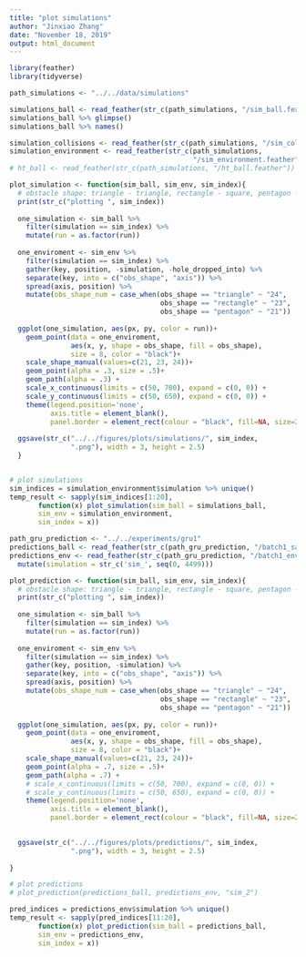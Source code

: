 ```yaml
---
title: "plot simulations"
author: "Jinxiao Zhang"
date: "November 18, 2019"
output: html_document
---
```


```r
library(feather)
library(tidyverse)
```

```r
path_simulations <- "../../data/simulations"
```

```r
simulations_ball <- read_feather(str_c(path_simulations, "/sim_ball.feather"))
simulations_ball %>% glimpse()
simulations_ball %>% names()

simulation_collisions <- read_feather(str_c(path_simulations, "/sim_collisions.feather"))
simulation_environment <- read_feather(str_c(path_simulations,
                                             "/sim_environment.feather"))
# ht_ball <- read_feather(str_c(path_simulations, "/ht_ball.feather"))
```

```r
plot_simulation <- function(sim_ball, sim_env, sim_index){
  # obstacle shape: triangle - triangle, rectangle - square, pentagon - circle
  print(str_c("plotting ", sim_index))
  
  one_simulation <- sim_ball %>% 
    filter(simulation == sim_index) %>% 
    mutate(run = as.factor(run))
  
  one_enviroment <- sim_env %>% 
    filter(simulation == sim_index) %>% 
    gather(key, position, -simulation, -hole_dropped_into) %>% 
    separate(key, into = c("obs_shape", "axis")) %>% 
    spread(axis, position) %>% 
    mutate(obs_shape_num = case_when(obs_shape == "triangle" ~ "24",
                                     obs_shape == "rectangle" ~ "23",
                                     obs_shape == "pentagon" ~ "21"))
  
  ggplot(one_simulation, aes(px, py, color = run))+
    geom_point(data = one_enviroment, 
               aes(x, y, shape = obs_shape, fill = obs_shape),
               size = 8, color = "black")+
    scale_shape_manual(values=c(21, 23, 24))+
    geom_point(alpha = .3, size = .5)+
    geom_path(alpha = .3) +
    scale_x_continuous(limits = c(50, 700), expand = c(0, 0)) +
    scale_y_continuous(limits = c(50, 650), expand = c(0, 0)) +
    theme(legend.position='none',
          axis.title = element_blank(),
          panel.border = element_rect(colour = "black", fill=NA, size=2))
  
  ggsave(str_c("../../figures/plots/simulations/", sim_index,
               ".png"), width = 3, height = 2.5)
  }


# plot simulations
sim_indices = simulation_environment$simulation %>% unique()
temp_result <- sapply(sim_indices[1:20], 
       function(x) plot_simulation(sim_ball = simulations_ball,
       sim_env = simulation_environment,
       sim_index = x))
```

```r
path_gru_prediction <- "../../experiments/gru1"
predictions_ball <- read_feather(str_c(path_gru_prediction, "/batch1_samp.feather"))
predictions_env <- read_feather(str_c(path_gru_prediction, "/batch1_envs.feather")) %>% 
  mutate(simulation = str_c('sim_', seq(0, 4499)))

```

```r
plot_prediction <- function(sim_ball, sim_env, sim_index){
  # obstacle shape: triangle - triangle, rectangle - square, pentagon - circle
  print(str_c("plotting ", sim_index))
  
  one_simulation <- sim_ball %>% 
    filter(simulation == sim_index) %>% 
    mutate(run = as.factor(run))
  
  one_enviroment <- sim_env %>% 
    filter(simulation == sim_index) %>% 
    gather(key, position, -simulation) %>% 
    separate(key, into = c("obs_shape", "axis")) %>% 
    spread(axis, position) %>% 
    mutate(obs_shape_num = case_when(obs_shape == "triangle" ~ "24",
                                     obs_shape == "rectangle" ~ "23",
                                     obs_shape == "pentagon" ~ "21"))
  
  ggplot(one_simulation, aes(px, py, color = run))+
    geom_point(data = one_enviroment, 
               aes(x, y, shape = obs_shape, fill = obs_shape),
               size = 8, color = "black")+
    scale_shape_manual(values=c(21, 23, 24))+
    geom_point(alpha = .7, size = .5)+
    geom_path(alpha = .7) +
    # scale_x_continuous(limits = c(50, 700), expand = c(0, 0)) +
    # scale_y_continuous(limits = c(50, 650), expand = c(0, 0)) +
    theme(legend.position='none',
          axis.title = element_blank(),
          panel.border = element_rect(colour = "black", fill=NA, size=2))
  

  ggsave(str_c("../../figures/plots/predictions/", sim_index,
               ".png"), width = 3, height = 2.5)
  
}

# plot predictions
# plot_prediction(predictions_ball, predictions_env, "sim_2")

pred_indices = predictions_env$simulation %>% unique()
temp_result <- sapply(pred_indices[11:20],
       function(x) plot_prediction(sim_ball = predictions_ball,
       sim_env = predictions_env,
       sim_index = x))

```






